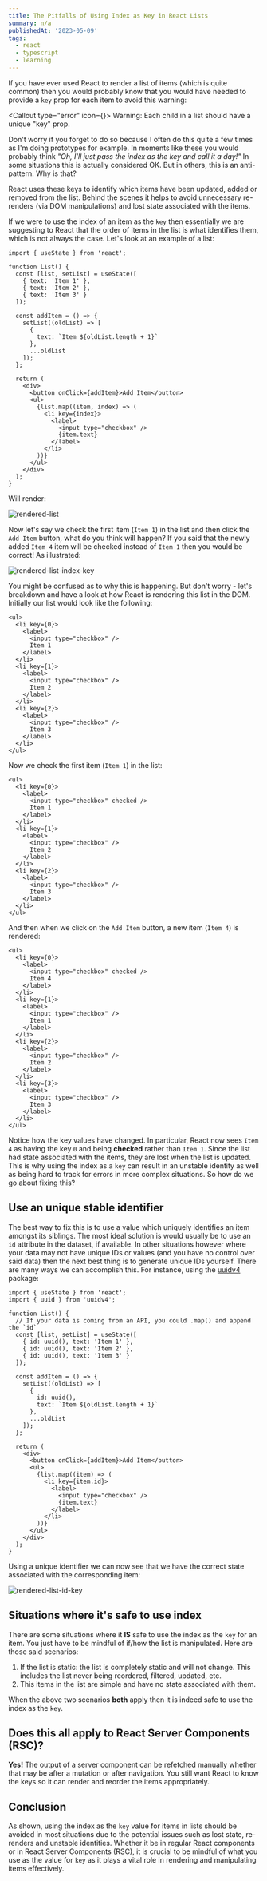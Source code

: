 ```yaml
---
title: The Pitfalls of Using Index as Key in React Lists
summary: n/a
publishedAt: '2023-05-09'
tags:
  - react
  - typescript
  - learning
---
```


If you have ever used React to render a list of items (which is quite common) then you would probably know that you would have needed to provide a `key` prop for each item to avoid this warning:

<Callout type="error" icon={<CrossIcon />}>
  Warning: Each child in a list should have a unique "key" prop.
</Callout>

Don't worry if you forget to do so because I often do this quite a few times as I'm doing prototypes for example. In moments like these you would probably think _"Oh, I'll just pass the index as the key and call it a day!"_ In some situations this is actually considered OK. But in others, this is an anti-pattern. Why is that?

React uses these keys to identify which items have been updated, added or removed from the list. Behind the scenes it helps to avoid unnecessary re-renders (via DOM manipulations) and lost state associated with the items.

If we were to use the index of an item as the `key` then essentially we are suggesting to React that the order of items in the list is what identifies them, which is not always the case. Let's look at an example of a list:

```tsx
import { useState } from 'react';

function List() {
  const [list, setList] = useState([
    { text: 'Item 1' },
    { text: 'Item 2' },
    { text: 'Item 3' }
  ]);

  const addItem = () => {
    setList((oldList) => [
      {
        text: `Item ${oldList.length + 1}`
      },
      ...oldList
    ]);
  };

  return (
    <div>
      <button onClick={addItem}>Add Item</button>
      <ul>
        {list.map((item, index) => (
          <li key={index}>
            <label>
              <input type="checkbox" />
              {item.text}
            </label>
          </li>
        ))}
      </ul>
    </div>
  );
}
```

Will render:

<Image alt="rendered-list" src="list.png" width={329} height={159} />

Now let's say we check the first item (`Item 1`) in the list and then click the `Add Item` button, what do you think will happen? If you said that the newly added `Item 4` item will be checked instead of `Item 1` then you would be correct! As illustrated:

<Image
  alt="rendered-list-index-key"
  src="index-key.gif"
  width={330}
  height={156}
/>

You might be confused as to why this is happening. But don't worry - let's breakdown and have a look at how React is rendering this list in the DOM. Initially our list would look like the following:

```tsx
<ul>
  <li key={0}>
    <label>
      <input type="checkbox" />
      Item 1
    </label>
  </li>
  <li key={1}>
    <label>
      <input type="checkbox" />
      Item 2
    </label>
  </li>
  <li key={2}>
    <label>
      <input type="checkbox" />
      Item 3
    </label>
  </li>
</ul>
```

Now we check the first item (`Item 1`) in the list:

```tsx {4}
<ul>
  <li key={0}>
    <label>
      <input type="checkbox" checked />
      Item 1
    </label>
  </li>
  <li key={1}>
    <label>
      <input type="checkbox" />
      Item 2
    </label>
  </li>
  <li key={2}>
    <label>
      <input type="checkbox" />
      Item 3
    </label>
  </li>
</ul>
```

And then when we click on the `Add Item` button, a new item (`Item 4`) is rendered:

```tsx {2-7}
<ul>
  <li key={0}>
    <label>
      <input type="checkbox" checked />
      Item 4
    </label>
  </li>
  <li key={1}>
    <label>
      <input type="checkbox" />
      Item 1
    </label>
  </li>
  <li key={2}>
    <label>
      <input type="checkbox" />
      Item 2
    </label>
  </li>
  <li key={3}>
    <label>
      <input type="checkbox" />
      Item 3
    </label>
  </li>
</ul>
```

Notice how the key values have changed. In particular, React now sees `Item 4` as having the key `0` and being **checked** rather than `Item 1`. Since the list had state associated with the items, they are lost when the list is updated. This is why using the index as a `key` can result in an unstable identity as well as being hard to track for errors in more complex situations. So how do we go about fixing this?

## Use an unique stable identifier

The best way to fix this is to use a value which uniquely identifies an item amongst its siblings. The most ideal solution is would usually be to use an `id` attribute in the dataset, if available. In other situations however where your data may not have unique IDs or values (and you have no control over said data) then the next best thing is to generate unique IDs yourself. There are many ways we can accomplish this. For instance, using the [uuidv4](https://www.npmjs.com/package/uuidv4) package:

```tsx /uuid()/ {2}
import { useState } from 'react';
import { uuid } from 'uuidv4';

function List() {
  // If your data is coming from an API, you could .map() and append the `id`
  const [list, setList] = useState([
    { id: uuid(), text: 'Item 1' },
    { id: uuid(), text: 'Item 2' },
    { id: uuid(), text: 'Item 3' }
  ]);

  const addItem = () => {
    setList((oldList) => [
      {
        id: uuid(),
        text: `Item ${oldList.length + 1}`
      },
      ...oldList
    ]);
  };

  return (
    <div>
      <button onClick={addItem}>Add Item</button>
      <ul>
        {list.map((item) => (
          <li key={item.id}>
            <label>
              <input type="checkbox" />
              {item.text}
            </label>
          </li>
        ))}
      </ul>
    </div>
  );
}
```

Using a unique identifier we can now see that we have the correct state associated with the corresponding item:

<Image alt="rendered-list-id-key" src="id-key.gif" width={330} height={156} />

## Situations where it's safe to use index

There are some situations where it **IS** safe to use the index as the `key` for an item. You just have to be mindful of if/how the list is manipulated. Here are those said scenarios:

1. If the list is static: the list is completely static and will not change. This includes the list never being reordered, filtered, updated, etc.
2. This items in the list are simple and have no state associated with them.

When the above two scenarios **both** apply then it is indeed safe to use the index as the `key`.

## Does this all apply to React Server Components (RSC)?

**Yes!** The output of a server component can be refetched manually whether that may be after a mutation or after navigation. You still want React to know the keys so it can render and reorder the items appropriately.

## Conclusion

As shown, using the index as the `key` value for items in lists should be avoided in most situations due to the potential issues such as lost state, re-renders and unstable identities. Whether it be in regular React components or in React Server Components (RSC), it is crucial to be mindful of what you use as the value for `key` as it plays a vital role in rendering and manipulating items effectively.
